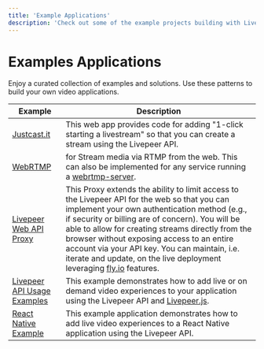 ```yaml
---
title: 'Example Applications'
description: 'Check out some of the example projects building with Livepeer'
---
```


# Examples Applications

Enjoy a curated collection of examples and solutions. Use these patterns to build your own video applications.

| Example                                                                        | Description                                                                                                                                                                                                                                                                                                                                                                                                                                     |
| ------------------------------------------------------------------------------ | ----------------------------------------------------------------------------------------------------------------------------------------------------------------------------------------------------------------------------------------------------------------------------------------------------------------------------------------------------------------------------------------------------------------------------------------------- |
| [Justcast.it](https://github.com/victorges/justcast.it)                        | This web app provides code for adding "1-click starting a livestream" so that you can create a stream using the Livepeer API.                                                                                                                                                                                                                                                                                                                   |
| [WebRTMP](https://github.com/livepeer/webrtmp-sdk)                             | for Stream media via RTMP from the web. This can also be implemented for any service running a [webrtmp-server](https://github.com/livepeer/webrtmp-sdk).                                                                                                                                                                                                                                                                                       |
| [Livepeer Web API Proxy](https://github.com/victorges/livepeer-web-api-proxy)  | This Proxy extends the ability to limit access to the Livepeer API for the web so that you can implement your own authentication method (e.g., if security or billing are of concern). You will be able to allow for creating streams directly from the browser without exposing access to an entire account via your API key. You can maintain, i.e. iterate and update, on the live deployment leveraging [fly.io](https://fly.io/) features. |
| [Livepeer API Usage Examples](https://github.com/livepeer/studio-sample-app)   | This example demonstrates how to add live or on demand video experiences to your application using the Livepeer API and [Livepeer.js](https://livepeerjs.org/).                                                                                                                                                                                                                                                                                 |
| [React Native Example](https://github.com/livepeer/livepeer-demo-react-native) | This example application demonstrates how to add live video experiences to a React Native application using the Livepeer API.                                                                                                                                                                                                                                                                                                                   |
